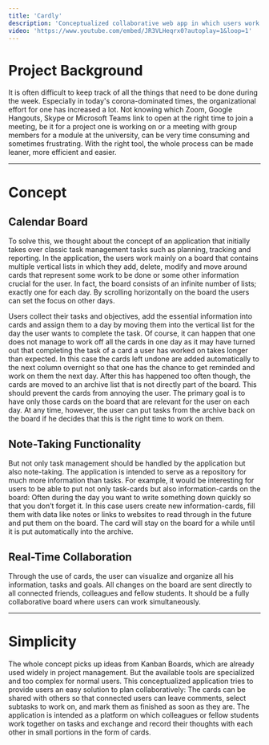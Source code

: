 ```yaml
---
title: 'Cardly'
description: 'Conceptualized collaborative web app in which users work mainly on a board that contains multiple vertical lists in which they add, delete, modify & move around cards that represent some work to be done or some other information crucial for the user'
video: 'https://www.youtube.com/embed/JR3VLHeqrx0?autoplay=1&loop=1'
---
```


# Project Background

It is often difficult to keep track of all the things that need to be done during the week. Especially in today's corona-dominated times, the organizational effort for one has increased a lot. Not knowing which Zoom, Google Hangouts, Skype or Microsoft Teams link to open at the right time to join a meeting, be it for a project one is working on or a meeting with group members for a module at the university, can be very time consuming and sometimes frustrating. With the right tool, the whole process can be made leaner, more efficient and easier.

---

# Concept

## Calendar Board

To solve this, we thought about the concept of an application that initially takes over classic task management tasks such as planning, tracking and reporting. In the application, the users work mainly on a board that contains multiple vertical lists in which they add, delete, modify and move around cards that represent some work to be done or some other information crucial for the user. In fact, the board consists of an infinite number of lists; exactly one for each day. By scrolling horizontally on the board the users can set the focus on other days.

Users collect their tasks and objectives, add the essential information into cards and assign them to a day by moving them into the vertical list for the day the user wants to complete the task. Of course, it can happen that one does not manage to work off all the cards in one day as it may have turned out that completing the task of a card a user has worked on takes longer than expected. In this case the cards left undone are added automatically to the next column overnight so that one has the chance to get reminded and work on them the next day. After this has happened too often though, the cards are moved to an archive list that is not directly part of the board. This should prevent the cards from annoying the user. The primary goal is to have only those cards on the board that are relevant for the user on each day. At any time, however, the user can put tasks from the archive back on the board if he decides that this is the right time to work on them.

## Note-Taking Functionality

But not only task management should be handled by the application but also note-taking. The application is intended to serve as a repository for much more information than tasks. For example, it would be interesting for users to be able to put not only task-cards but also information-cards on the board: Often during the day you want to write something down quickly so that you don’t forget it. In this case users create new information-cards, fill them with data like notes or links to websites to read through in the future and put them on the board. The card will stay on the board for a while until it is put automatically into the archive.

## Real-Time Collaboration

Through the use of cards, the user can visualize and organize all his information, tasks and goals. All changes on the board are sent directly to all connected friends, colleagues and fellow students. It should be a fully collaborative board where users can work simultaneously.

---

# Simplicity
The whole concept picks up ideas from Kanban Boards, which are already used widely in project management. But the available tools are specialized and too complex for normal users. This conceptualized application tries to provide users an easy solution to plan collaboratively: The cards can be shared with others so that connected users can leave comments, select subtasks to work on, and mark them as finished as soon as they are. The application is intended as a platform on which colleagues or fellow students work together on tasks and exchange and record their thoughts with each other in small portions in the form of cards.

